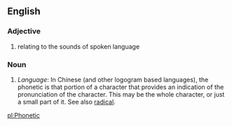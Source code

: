 ==English==
===Adjective===
# relating to the sounds of spoken language

===Noun===
#<i>Language</i>: In Chinese (and other logogram based languages), the phonetic is that portion of a character that provides an indication of the pronunciation of the character.  This may be the whole character, or just a small part of it.  See also [[radical]].

[[pl:Phonetic]]